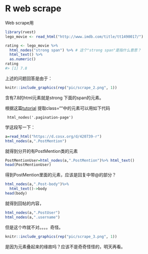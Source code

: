 # R web scrape

Web scrape用


```r
library(rvest)
lego_movie <- read_html("http://www.imdb.com/title/tt1490017/")

rating <- lego_movie %>% 
  html_nodes("strong span") %>% # 这个"strong span"是指什么意思？
  html_text() %>%
  as.numeric()
rating
#> [1] 7.8
```
上述的问题回答是由于：
```r
knitr::include_graphics(rep("pic/scrape_2.png", 1))
```
含有7.8的html元素就是strong 下面的span的元素。

根据这篇[tutorial](https://www.datacamp.com/community/tutorials/r-web-scraping-rvest)
提取class=""中的元素可以用如下代码
```
 html_nodes('.pagination-page')
```


学这段写一下：
```R
a=read_html("https://d.cosx.org/d/420739-r")
html_nodes(a,".PostMention")
```
就得到分开的有PostMention类的元素
```r
PostMentionUser=html_nodes(a,".PostMention")%>% html_text()
head(PostMentionUser)
```
得到PostMention里面的元素，应该是回复中带@的部分？

```R
html_nodes(a,".Post-body")%>%
  html_text()->body
head(body)
```
就得到回帖的内容，

```r
html_nodes(a,".PostUser")
html_nodes(a,".username")
```
但是这个咋就不对。。。。奇怪。
```r
knitr::include_graphics(rep("pic/scrape_3.png", 1))
```
是因为元素叠起来的缘故吗？应该不是奇奇怪怪的，明天再看。


